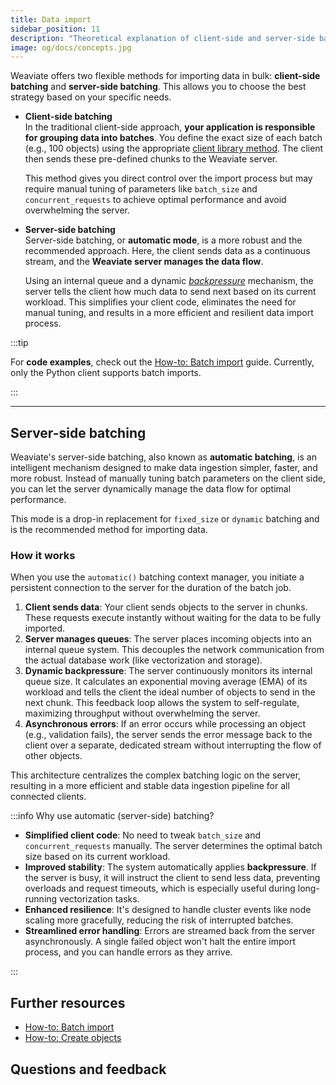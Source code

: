 ```yaml
---
title: Data import
sidebar_position: 11
description: "Theoretical explanation of client-side and server-side batch imports."
image: og/docs/concepts.jpg
---
```


Weaviate offers two flexible methods for importing data in bulk: **client-side batching** and **server-side batching**. This allows you to choose the best strategy based on your specific needs.

- **Client-side batching** <br/>
  In the traditional client-side approach, **your application is responsible for grouping data into batches**. You define the exact size of each batch (e.g., 100 objects) using the appropriate [client library method](../manage-objects/import.mdx). The client then sends these pre-defined chunks to the Weaviate server.

  This method gives you direct control over the import process but may require manual tuning of parameters like `batch_size` and `concurrent_requests` to achieve optimal performance and avoid overwhelming the server.

- **Server-side batching** <br/>
  Server-side batching, or **automatic mode**, is a more robust and the recommended approach. Here, the client sends data as a continuous stream, and the **Weaviate server manages the data flow**.

  Using an internal queue and a dynamic _[backpressure](https://en.wikipedia.org/wiki/Backpressure_routing)_ mechanism, the server tells the client how much data to send next based on its current workload. This simplifies your client code, eliminates the need for manual tuning, and results in a more efficient and resilient data import process.

:::tip

For **code examples**, check out the [How-to: Batch import](../manage-objects/import.mdx) guide. Currently, only the Python client supports batch imports.

:::

---

## Server-side batching

Weaviate's server-side batching, also known as **automatic batching**, is an intelligent mechanism designed to make data ingestion simpler, faster, and more robust. Instead of manually tuning batch parameters on the client side, you can let the server dynamically manage the data flow for optimal performance.

This mode is a drop-in replacement for `fixed_size` or `dynamic` batching and is the recommended method for importing data.

### How it works

When you use the `automatic()` batching context manager, you initiate a persistent connection to the server for the duration of the batch job.

1.  **Client sends data**: Your client sends objects to the server in chunks. These requests execute instantly without waiting for the data to be fully imported.
2.  **Server manages queues**: The server places incoming objects into an internal queue system. This decouples the network communication from the actual database work (like vectorization and storage).
3.  **Dynamic backpressure**: The server continuously monitors its internal queue size. It calculates an exponential moving average (EMA) of its workload and tells the client the ideal number of objects to send in the next chunk. This feedback loop allows the system to self-regulate, maximizing throughput without overwhelming the server.
4.  **Asynchronous errors**: If an error occurs while processing an object (e.g., validation fails), the server sends the error message back to the client over a separate, dedicated stream without interrupting the flow of other objects.

This architecture centralizes the complex batching logic on the server, resulting in a more efficient and stable data ingestion pipeline for all connected clients.

:::info Why use automatic (server-side) batching?

- **Simplified client code**: No need to tweak `batch_size` and `concurrent_requests` manually. The server determines the optimal batch size based on its current workload.
- **Improved stability**: The system automatically applies **backpressure**. If the server is busy, it will instruct the client to send less data, preventing overloads and request timeouts, which is especially useful during long-running vectorization tasks.
- **Enhanced resilience**: It's designed to handle cluster events like node scaling more gracefully, reducing the risk of interrupted batches.
- **Streamlined error handling**: Errors are streamed back from the server asynchronously. A single failed object won't halt the entire import process, and you can handle errors as they arrive.

:::

## Further resources

- [How-to: Batch import](../manage-objects/import.mdx)
- [How-to: Create objects](../manage-objects/create.mdx)

## Questions and feedback


<DocsFeedback />
